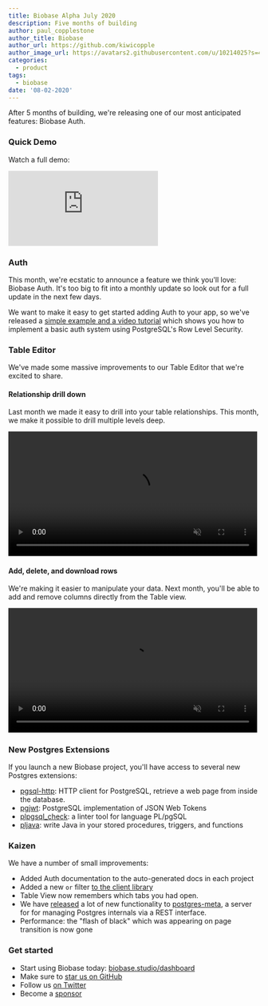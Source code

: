 ```yaml
---
title: Biobase Alpha July 2020
description: Five months of building
author: paul_copplestone
author_title: Biobase
author_url: https://github.com/kiwicopple
author_image_url: https://avatars2.githubusercontent.com/u/10214025?s=400&u=c6775be2ae667e2acae3ccd347fed62bb3f5b3e7&v=4
categories:
  - product
tags:
  - biobase
date: '08-02-2020'
---
```


After 5 months of building, we're releasing one of our most anticipated features: Biobase Auth.

### Quick Demo

Watch a full demo:

<div className="video-container">
  <iframe
    className="w-full"
    src="https://www.loom.com/embed/17fbbc3bc9b2459eb0efbbb174b2ce7b"
    frameBorder="0"
    allowFullScreen
  ></iframe>
</div>

### Auth

This month, we're ecstatic to announce a feature we think you'll love: Biobase Auth. It's too big to fit into a monthly update so look out for a full update in the next few days.

We want to make it easy to get started adding Auth to your app, so we've released a [simple example and a video tutorial](https://dev.to/biobase/create-a-slack-clone-with-next-js-and-biobase-3lhd) which shows you how to implement a basic auth system using PostgreSQL's Row Level Security.

### Table Editor

We've made some massive improvements to our Table Editor that we're excited to share.

#### Relationship drill down

Last month we made it easy to drill into your table relationships. This month, we make it possible to drill multiple levels deep.

<video width="99%" autoPlay loop muted playsInline controls={true}>
  <source
    src="https://xguihxuzqibwxjnimxev.supabase.co/storage/v1/object/public/videos/docs/relational-drilldown-zoom.mp4"
    type="video/mp4"
  />
</video>

#### Add, delete, and download rows

We're making it easier to manipulate your data. Next month, you'll be able to add and remove columns directly from the Table view.

<video width="99%" autoPlay loop muted playsInline controls={true}>
  <source
    src="https://xguihxuzqibwxjnimxev.supabase.co/storage/v1/object/public/videos/docs/csv-download-zoom.mp4"
    type="video/mp4"
  />
</video>

### New Postgres Extensions

If you launch a new Biobase project, you'll have access to several new Postgres extensions:

- [pgsql-http](https://github.com/pramsey/pgsql-http): HTTP client for PostgreSQL, retrieve a web page from inside the database.
- [pgjwt](https://github.com/michelp/pgjwt): PostgreSQL implementation of JSON Web Tokens
- [plpgsql_check](https://github.com/okbob/plpgsql_check): a linter tool for language PL/pgSQL
- [pljava](https://github.com/tada/pljava): write Java in your stored procedures, triggers, and functions

### Kaizen

We have a number of small improvements:

- Added Auth documentation to the auto-generated docs in each project
- Added a new `or` filter [to the client library](/docs/library/get#or)
- Table View now remembers which tabs you had open.
- We have [released](https://github.com/biobase-ai/postgres-meta/releases) a lot of new functionality to [postgres-meta](https://github.com/biobase-ai/postgres-meta), a server for for managing Postgres internals via a REST interface.
- Performance: the "flash of black" which was appearing on page transition is now gone

### Get started

- Start using Biobase today: [biobase.studio/dashboard](https://biobase.studio/dashboard)
- Make sure to [star us on GitHub](https://github.com/biobase-ai/biobase)
- Follow us [on Twitter](https://twitter.com/biobase)
- Become a [sponsor](https://github.com/sponsors/biobase)
